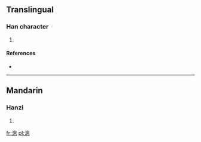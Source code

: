==Translingual==

===Han character===
{{Han char|rn=85|rad=水|as=11|sn=14|four=|canj=水竹田心 (EHWP)}}

# {{defn|Han|sort=水11}}

====References====
* {{Han ref|kx=0645.270|dkj=18134|dj=1055.020|hdz=31725.050|uh=6F17|ud=28439}}

----

==Mandarin==

===Hanzi===
{{cmn-hanzi|pin=[[cōng]] ([[cong1]])|wg=ts'ung<sup>1</sup>}}

# {{defn|Mandarin|sort=水11}}

[[fr:漗]]
[[pl:漗]]